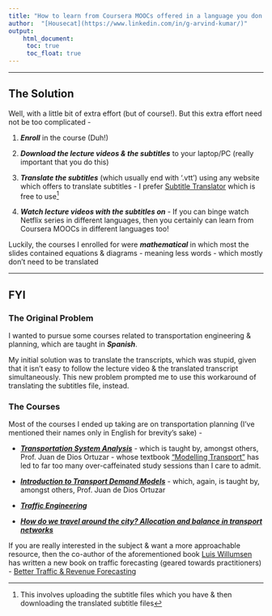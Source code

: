 ```yaml
---
title: "How to learn from Coursera MOOCs offered in a language you don't understand?"
author:  "[Housecat](https://www.linkedin.com/in/g-arvind-kumar/)"
output: 
    html_document:
     toc: true
     toc_float: true
---
```


----

## The Solution

Well, with a little bit of extra effort (but of course!). But this extra effort need not be too complicated -

1. ***Enroll*** in the course (Duh!)

1. ***Download the lecture videos & the subtitles*** to your laptop/PC (really important that you do this)

1. ***Translate the subtitles*** (which usually end with '.vtt') using any website which offers to translate subtitles - I prefer [Subtitle Translator](https://subtitlestranslator.com/) which is free to use^[This involves uploading the subtitle files which you have & then downloading the translated subtitle files]

1. ***Watch lecture videos with the subtitles on*** - If you can binge watch Netflix series in different languages, then you certainly can learn from Coursera MOOCs in different languages too!

Luckily, the courses I enrolled for were ***mathematical*** in which most the slides contained equations & diagrams - meaning less words - which mostly don't need to be translated

----

## FYI

### The Original Problem

I wanted to pursue some courses related to transportation engineering & planning, which are taught in ***Spanish***. 

My initial solution was to translate the transcripts, which was stupid, given that it isn't easy to follow the lecture video & the translated transcript simultaneously. This new problem prompted me to use this workaround of translating the subtitles file, instead.

### The Courses

Most of the courses I ended up taking are on transportation planning (I've mentioned their names only in English for brevity's sake) - 

- [***Transportation System Analysis***](https://www.coursera.org/learn/analisis-sistemas-de-transporte) - which is taught by, amongst others, Prof. Juan de Dios Ortuzar - whose textbook ["Modelling Transport"](https://www.wiley.com/en-us/Modelling+Transport%2C+4th+Edition-p-9780470760390) has led to far too many over-caffeinated study sessions than I care to admit.

- [***Introduction to Transport Demand Models***](https://www.coursera.org/learn/demanda-de-transporte) - which, again, is taught by, amongst others, Prof. Juan de Dios Ortuzar

- [***Traffic Engineering***](https://www.coursera.org/learn/ingenieria-trafico)

- [***How do we travel around the city? Allocation and balance in transport networks*** ](https://www.coursera.org/learn/equilibrio-redes-transporte)

If you are really interested in the subject & want a more approachable resource, then the co-author of the aforementioned book [Luis Willumsen](http://www.luiswillumsen.com/) has written a new book on traffic forecasting (geared towards practitioners) - [Better Traffic & Revenue Forecasting](https://www.amazon.com/Better-Traffic-Revenue-Forecasting-Willumsen/dp/0992843308)